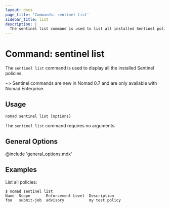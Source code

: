 ```yaml
---
layout: docs
page_title: 'Commands: sentinel list'
sidebar_title: list
description: |
  The sentinel list command is used to list all installed Sentinel policies.
---
```


# Command: sentinel list

The `sentinel list` command is used to display all the installed Sentinel
policies.

~> Sentinel commands are new in Nomad 0.7 and are only available with Nomad
Enterprise.

## Usage

```plaintext
nomad sentinel list [options]
```

The `sentinel list` command requires no arguments.

## General Options

@include 'general_options.mdx'

## Examples

List all policies:

```shell-session
$ nomad sentinel list
Name  Scope       Enforcement Level  Description
foo   submit-job  advisory           my test policy
```
